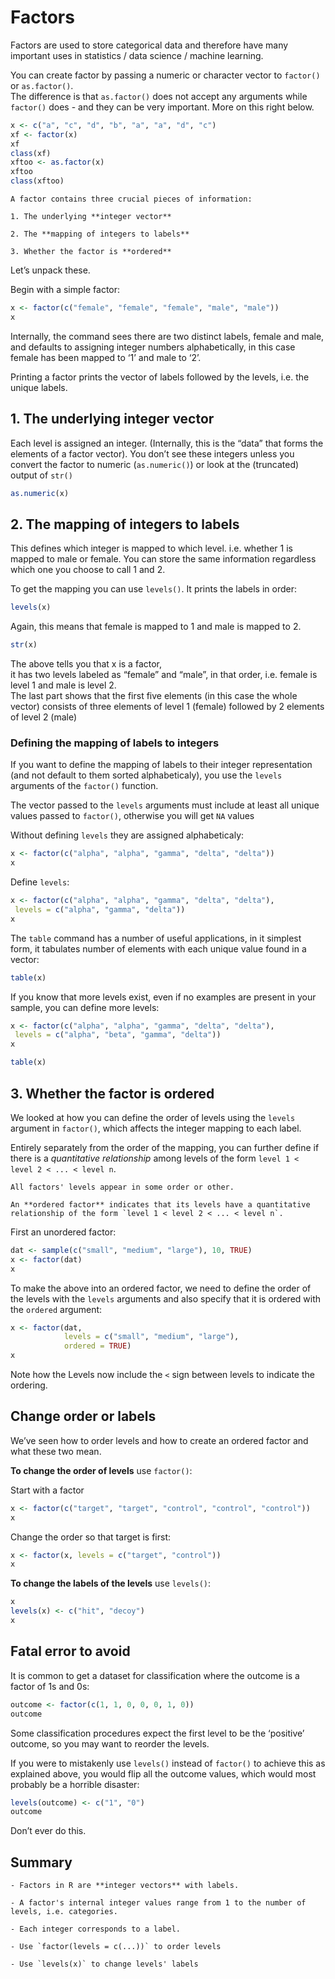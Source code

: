 # Factors

Factors are used to store categorical data and therefore have many important uses in statistics / data science / machine learning.  

You can create factor by passing a numeric or character vector to `factor()` or `as.factor()`.  
The difference is that `as.factor()` does not accept any arguments while `factor()` does - and they can be very important. More on this right below.

```r
x <- c("a", "c", "d", "b", "a", "a", "d", "c")
xf <- factor(x)
xf
class(xf)
xftoo <- as.factor(x)
xftoo
class(xftoo)
```

```block
A factor contains three crucial pieces of information:

1. The underlying **integer vector**

2. The **mapping of integers to labels**

3. Whether the factor is **ordered**
```

Let's unpack these.  

Begin with a simple factor:

```r
x <- factor(c("female", "female", "female", "male", "male"))
x
```

Internally, the command sees there are two distinct labels, female and male, and defaults to assigning integer numbers alphabetically, in this case female has been mapped to '1' and male to '2'.

Printing a factor prints the vector of labels followed by the levels, i.e. the unique labels.  

## 1. The underlying **integer vector**

Each level is assigned an integer. (Internally, this is the "data" that forms the elements of a factor vector). You don't see these integers unless you convert the factor to numeric (`as.numeric()`) or look at the (truncated) output of `str()`

```r
as.numeric(x)
```

## 2. The **mapping of integers to labels**

This defines which integer is mapped to which level. i.e. whether 1 is mapped to male or female. You can store the same information regardless which one you choose to call 1 and 2. 

To get the mapping you can use `levels()`. It prints the labels in order:

```r
levels(x)
```
Again, this means that female is mapped to 1 and male is mapped to 2.

```r
str(x)
```
The above tells you that x is a factor,  
it has two levels labeled as "female" and "male", in that order, i.e. female is level 1 and male is level 2.    
The last part shows that the first five elements (in this case the whole vector) consists of three elements of level 1 (female) followed by 2 elements of level 2 (male)

### Defining the mapping of labels to integers

If you want to define the mapping of labels to their integer representation (and not default to them sorted alphabeticaly), you use the `levels` arguments of the `factor()` function.  

The vector passed to the `levels` arguments must include at least all unique values passed to `factor()`, otherwise you will get `NA` values

Without defining `levels` they are assigned alphabeticaly:

```r
x <- factor(c("alpha", "alpha", "gamma", "delta", "delta"))
x
```
Define `levels`:

```r
x <- factor(c("alpha", "alpha", "gamma", "delta", "delta"),
 levels = c("alpha", "gamma", "delta"))
x
```

The `table` command has a number of useful applications, in it simplest form, it tabulates number of elements with each unique value found in a vector:

```r
table(x)
```

If you know that more levels exist, even if no examples are present in your sample, you can define more levels:

```r
x <- factor(c("alpha", "alpha", "gamma", "delta", "delta"),
 levels = c("alpha", "beta", "gamma", "delta"))
x
```

```r
table(x)
```


## 3. Whether the factor is **ordered**

We looked at how you can define the order of levels using the `levels` argument in `factor()`, which affects the integer mapping to each label.

Entirely separately from the order of the mapping, you can further define if there is a *quantitative relationship* among levels of the form `level 1 < level 2 < ... < level n`.

```block
All factors' levels appear in some order or other.

An **ordered factor** indicates that its levels have a quantitative relationship of the form `level 1 < level 2 < ... < level n`.
```

First an unordered factor:

```r
dat <- sample(c("small", "medium", "large"), 10, TRUE)
x <- factor(dat)
x
```

To make the above into an ordered factor, we need to define the order of the levels with the `levels` arguments and also specify that it is ordered with the `ordered` argument:

```r
x <- factor(dat,
            levels = c("small", "medium", "large"),
            ordered = TRUE)
x
```

Note how the Levels now include the `<` sign between levels to indicate the ordering.

## Change order or labels

We've seen how to order levels and how to create an ordered factor and what these two mean.

**To change the order of levels** use `factor()`:

Start with a factor

```r
x <- factor(c("target", "target", "control", "control", "control"))
x
```

Change the order so that target is first:

```r
x <- factor(x, levels = c("target", "control"))
x
```
**To change the labels of the levels** use `levels()`:

```r
x
levels(x) <- c("hit", "decoy")
x
```

## Fatal error to avoid

It is common to get a dataset for classification where the outcome is a factor of 1s and 0s:

```r
outcome <- factor(c(1, 1, 0, 0, 0, 1, 0))
outcome
```
Some classification procedures expect the first level to be the 'positive' outcome, so you may want to reorder the levels.

If you were to mistakenly use `levels()` instead of `factor()` to achieve this as explained above, you would flip all the outcome values, which would most probably be a horrible disaster:

```r
levels(outcome) <- c("1", "0")
outcome
```

Don't ever do this.

## Summary

```block
- Factors in R are **integer vectors** with labels.

- A factor's internal integer values range from 1 to the number of levels, i.e. categories.

- Each integer corresponds to a label.

- Use `factor(levels = c(...))` to order levels

- Use `levels(x)` to change levels' labels
```